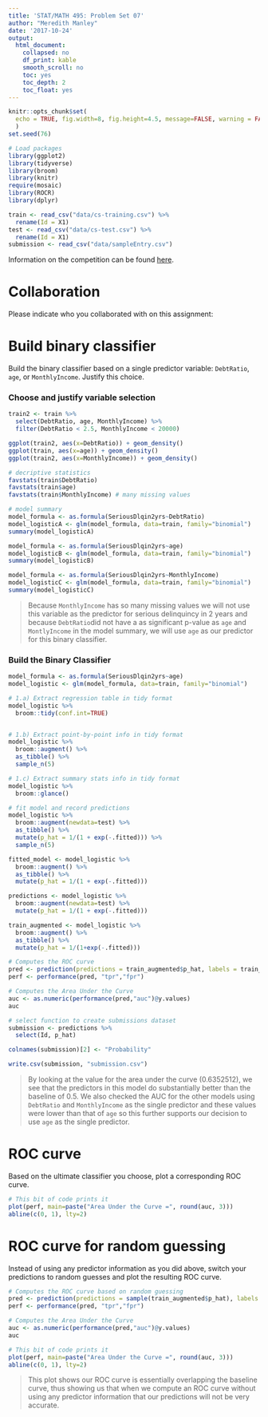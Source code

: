 ```yaml
---
title: 'STAT/MATH 495: Problem Set 07'
author: "Meredith Manley"
date: '2017-10-24'
output:
  html_document:
    collapsed: no
    df_print: kable
    smooth_scroll: no
    toc: yes
    toc_depth: 2
    toc_float: yes
---
```


```r
knitr::opts_chunk$set(
  echo = TRUE, fig.width=8, fig.height=4.5, message=FALSE, warning = FALSE
  )
set.seed(76)

# Load packages
library(ggplot2)
library(tidyverse)
library(broom)
library(knitr)
require(mosaic)
library(ROCR)
library(dplyr)

train <- read_csv("data/cs-training.csv") %>% 
  rename(Id = X1)
test <- read_csv("data/cs-test.csv") %>% 
  rename(Id = X1)
submission <- read_csv("data/sampleEntry.csv")
```

Information on the competition can be found [here](https://www.kaggle.com/c/GiveMeSomeCredit/data).



# Collaboration

Please indicate who you collaborated with on this assignment: 



# Build binary classifier

Build the binary classifier based on a single predictor variable: `DebtRatio`,
`age`, or `MonthlyIncome`. Justify this choice.

### Choose and justify variable selection
```r
train2 <- train %>%
  select(DebtRatio, age, MonthlyIncome) %>%
  filter(DebtRatio < 2.5, MonthlyIncome < 20000)

ggplot(train2, aes(x=DebtRatio)) + geom_density()
ggplot(train, aes(x=age)) + geom_density()
ggplot(train2, aes(x=MonthlyIncome)) + geom_density()

# decriptive statistics
favstats(train$DebtRatio)
favstats(train$age)
favstats(train$MonthlyIncome) # many missing values

# model summary
model_formula <- as.formula(SeriousDlqin2yrs~DebtRatio)
model_logisticA <- glm(model_formula, data=train, family="binomial")
summary(model_logisticA)

model_formula <- as.formula(SeriousDlqin2yrs~age)
model_logisticB <- glm(model_formula, data=train, family="binomial")
summary(model_logisticB)

model_formula <- as.formula(SeriousDlqin2yrs~MonthlyIncome)
model_logisticC <- glm(model_formula, data=train, family="binomial")
summary(model_logisticC)
```

> Because `MonthlyIncome` has so many missing values we will not use this variable as the predictor for serious delinquincy in 2 years and because `DebtRatio`did not have a as significant p-value as `age` and `MontlyIncome` in the model summary, we will use `age` as our predictor for this binary classifier.


### Build the Binary Classifier
```r
model_formula <- as.formula(SeriousDlqin2yrs~age)
model_logistic <- glm(model_formula, data=train, family="binomial")

# 1.a) Extract regression table in tidy format
model_logistic %>% 
  broom::tidy(conf.int=TRUE)


# 1.b) Extract point-by-point info in tidy format
model_logistic %>% 
  broom::augment() %>% 
  as_tibble() %>% 
  sample_n(5)

# 1.c) Extract summary stats info in tidy format
model_logistic %>% 
  broom::glance()

# fit model and record predictions
model_logistic %>% 
  broom::augment(newdata=test) %>% 
  as_tibble() %>% 
  mutate(p_hat = 1/(1 + exp(-.fitted))) %>%
  sample_n(5)

fitted_model <- model_logistic %>% 
  broom::augment() %>% 
  as_tibble() %>% 
  mutate(p_hat = 1/(1 + exp(-.fitted)))

predictions <- model_logistic %>% 
  broom::augment(newdata=test) %>% 
  mutate(p_hat = 1/(1 + exp(-.fitted)))

train_augmented <- model_logistic %>% 
  broom::augment() %>% 
  as_tibble() %>% 
  mutate(p_hat = 1/(1+exp(-.fitted)))

# Computes the ROC curve
pred <- prediction(predictions = train_augmented$p_hat, labels = train_augmented$SeriousDlqin2yrs)
perf <- performance(pred, "tpr","fpr")

# Computes the Area Under the Curve
auc <- as.numeric(performance(pred,"auc")@y.values)
auc

# select function to create submissions dataset
submission <- predictions %>%
  select(Id, p_hat) 

colnames(submission)[2] <- "Probability"

write.csv(submission, "submission.csv")
```

> By looking at the value for the area under the curve (0.6352512), we see that the predictors in this model do substantially better than the baseline of 0.5. We also checked the AUC for the other models using `DebtRatio` and `MonthlyIncome` as the single predictor and these values were lower than that of `age` so this further supports our decision to use `age` as the single predictor.

# ROC curve

Based on the ultimate classifier you choose, plot a corresponding ROC curve.

```r
# This bit of code prints it
plot(perf, main=paste("Area Under the Curve =", round(auc, 3)))
abline(c(0, 1), lty=2)
```



# ROC curve for random guessing

Instead of using any predictor information as you did above, switch your
predictions to random guesses and plot the resulting ROC curve.

```r
# Computes the ROC curve based on random guessing
pred <- prediction(predictions = sample(train_augmented$p_hat), labels = train_augmented$SeriousDlqin2yrs)
perf <- performance(pred, "tpr","fpr")

# Computes the Area Under the Curve
auc <- as.numeric(performance(pred,"auc")@y.values)
auc

# This bit of code prints it
plot(perf, main=paste("Area Under the Curve =", round(auc, 3)))
abline(c(0, 1), lty=2)
```

> This plot shows our ROC curve is essentially overlapping the baseline curve, thus showing us that when we compute an ROC curve without using any predictor information that our predictions will not be very accurate.
